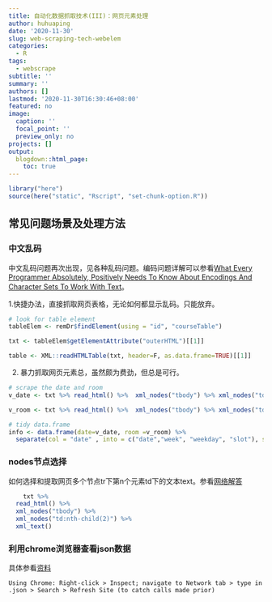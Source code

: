 ```yaml
---
title: 自动化数据抓取技术(III)：网页元素处理
author: huhuaping
date: '2020-11-30'
slug: web-scraping-tech-webelem
categories:
  - R
tags:
  - webscrape
subtitle: ''
summary: ''
authors: []
lastmod: '2020-11-30T16:30:46+08:00'
featured: no
image:
  caption: ''
  focal_point: ''
  preview_only: no
projects: []
output:
  blogdown::html_page:
    toc: true
---
```


```r
library("here")
source(here("static", "Rscript", "set-chunk-option.R"))
```

## 常见问题场景及处理方法

### 中文乱码

中文乱码问题再次出现，见各种乱码问题。编码问题详解可以参看[What Every Programmer Absolutely, Positively Needs To Know About Encodings And Character Sets To Work With Text](https://kunststube.net/encoding/)。

1.快捷办法，直接抓取网页表格，无论如何都显示乱码。只能放弃。


```r
# look for table element
tableElem <- remDr$findElement(using = "id", "courseTable")

txt <- tableElem$getElementAttribute("outerHTML")[[1]]

table <- XML::readHTMLTable(txt, header=F, as.data.frame=TRUE)[[1]]
```


2. 暴力抓取网页元素总，虽然颇为费劲，但总是可行。

```r
# scrape the date and room 
v_date <- txt %>% read_html() %>%  xml_nodes("tbody") %>% xml_nodes("td:nth-child(2)") %>% xml_text()

v_room <- txt %>% read_html() %>%  xml_nodes("tbody") %>% xml_nodes("td:nth-child(4)") %>% xml_text()

# tidy data.frame
info <- data.frame(date=v_date, room =v_room) %>%
  separate(col = "date" , into = c("date","week", "weekday", "slot"), sep = " ")
```


### nodes节点选择
		
如何选择和提取网页多个节点tr下第n个元素td下的文本text。参看[网络解答](https://stackoverflow.com/questions/56782998/how-to-extract-text-in-second-p-element-inside-div)

```r
	txt %>% 
  read_html() %>%  
  xml_nodes("tbody") %>% 
  xml_nodes("td:nth-child(2)") %>% 
  xml_text()
```

	
			
### 利用chrome浏览器查看json数据

具体参看[资料](https://stackoverflow.com/questions/31775176/scraping-javascript-in-r-with-rselenium)

```
Using Chrome: Right-click > Inspect; navigate to Network tab > type in .json > Search > Refresh Site (to catch calls made prior) 
```
	

	

